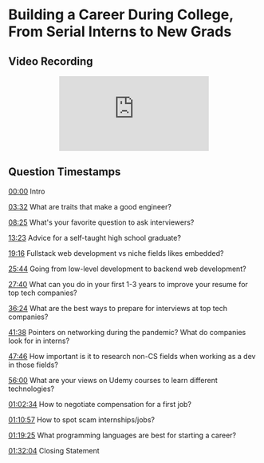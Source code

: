 
<MdLayout title="Building a Career During College, From Serial Interns to New Grads">

# Building a Career During College, From Serial Interns to New Grads

## Video Recording

<center>
  <iframe
    src="https://www.youtube.com/embed/GqHn0cSSiQM"
    title="YouTube video player"
    frameborder="0"
    allow="accelerometer; autoplay; clipboard-write; encrypted-media; gyroscope; picture-in-picture"
    allowfullscreen
    loading="lazy"
  ></iframe>
</center>

## Question Timestamps

[00:00](https://youtu.be/GqHn0cSSiQM?t=0) Intro

[03:32](https://youtu.be/GqHn0cSSiQM?t=212) What are traits that make a good engineer?

[08:25](https://youtu.be/GqHn0cSSiQM?t=505) What's your favorite question to ask interviewers?

[13:23](https://youtu.be/GqHn0cSSiQM?t=803) Advice for a self-taught high school graduate?

[19:16](https://youtu.be/GqHn0cSSiQM?t=1156) Fullstack web development vs niche fields likes embedded?

[25:44](https://youtu.be/GqHn0cSSiQM?t=1544) Going from low-level development to backend web development?

[27:40](https://youtu.be/GqHn0cSSiQM?t=1660) What can you do in your first 1-3 years to improve your resume for top tech companies?

[36:24](https://youtu.be/GqHn0cSSiQM?t=2184) What are the best ways to prepare for interviews at top tech companies?

[41:38](https://youtu.be/GqHn0cSSiQM?t=2498) Pointers on networking during the pandemic? What do companies look for in interns?

[47:46](https://youtu.be/GqHn0cSSiQM?t=2866) How important is it to research non-CS fields when working as a dev in those fields?

[56:00](https://youtu.be/GqHn0cSSiQM?t=3360) What are your views on Udemy courses to learn different technologies?

[01:02:34](https://youtu.be/GqHn0cSSiQM?t=3754) How to negotiate compensation for a first job?

[01:10:57](https://youtu.be/GqHn0cSSiQM?t=4257) How to spot scam internships/jobs?

[01:19:25](https://youtu.be/GqHn0cSSiQM?t=4765) What programming languages are best for starting a career?

[01:32:04](https://youtu.be/GqHn0cSSiQM?t=5524) Closing Statement

</MdLayout>
